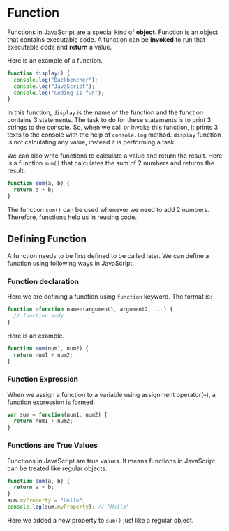 
<Layout>
<SEO title="Function in JavaScript" />
<JSLayout>

# Function

Functions in JavaScript are a special kind of **object**. Function is an object that contains executable code. A function can be **invoked** to run that executable code and **return** a value.

Here is an example of a function.

```javascript
function display() {
  console.log("Backbencher");
  console.log("JavaScript");
  console.log("Coding is fun");
}
```

In this function, `display` is the name of the function and the function contains 3 statements. The task to do for these statements is to print 3 strings to the console. So, when we call or invoke this function, it prints 3 texts to the console with the help of `console.log` method. `display` function is not calculating any value, instead it is performing a task.

We can also write functions to calculate a value and return the result. Here is a function `sum()` that calculates the sum of 2 numbers and returns the result.

```javascript
function sum(a, b) {
  return a + b;
}
```

The function `sum()` can be used whenever we need to add 2 numbers. Therefore, functions help us in reusing code.

## Defining Function

A function needs to be first defined to be called later. We can define a function using following ways in JavaScript.

### Function declaration

Here we are defining a function using `function` keyword. The format is:

```javascript
function <function name>(argument1, argument2, ...) {
  // function body
}
```

Here is an example.

```javascript
function sum(num1, num2) {
  return num1 + num2;
}
```

### Function Expression

When we assign a function to a variable using assignment operator(`=`), a function expression is formed.

```javascript
var sum = function(num1, num2) {
  return num1 + num2;
}
```

### Functions are True Values

Functions in JavaScript are true values. It means functions in JavaScript can be treated like regular objects.

```javascript
function sum(a, b) {
  return a + b;
}
sum.myProperty = "Hello";
console.log(sum.myProperty); // "Hello"
```

Here we added a new property to `sum()` just like a regular object.

</JSLayout>
</Layout>
